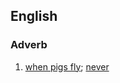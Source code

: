 ==English==

===Adverb===
{{head|en|adverb|head=in the [[reign]] of [[queen|Queen]] [[dick|Dick]]}}

# {{idiomatic|UK}} [[when pigs fly]]; [[never]]